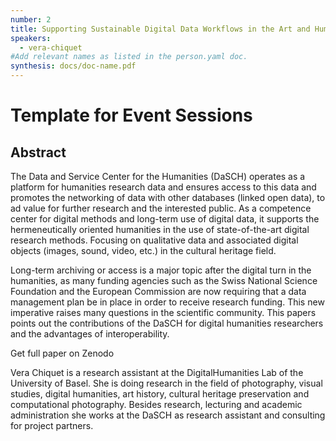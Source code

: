 ```yaml
---
number: 2
title: Supporting Sustainable Digital Data Workflows in the Art and Humanities
speakers:
  - vera-chiquet
#Add relevant names as listed in the person.yaml doc.
synthesis: docs/doc-name.pdf
---
```


# Template for Event Sessions

## Abstract

The Data and Service Center for the Humanities (DaSCH) operates as a platform
for humanities research data and ensures access to this data and promotes the
networking of data with other databases (linked open data), to ad value for
further research and the interested public. As a competence center for digital
methods and long-term use of digital data, it supports the hermeneutically
oriented humanities in the use of state-of-the-art digital research methods.
Focusing on qualitative data and associated digital objects (images, sound,
video, etc.) in the cultural heritage field.

Long-term archiving or access is a major topic after the digital turn in the
humanities, as many funding agencies such as the Swiss National Science
Foundation and the European Commission are now requiring that a data management
plan be in place in order to receive research funding. This new imperative
raises many questions in the scientific community. This papers points out the
contributions of the DaSCH for digital humanities researchers and the advantages
of interoperability.

<Download download="docs/doc-name.pdf" />
<Link link="https://zenodo.org/record/3754264#.XqF0gy9PjOQ">Get full paper on Zenodo</Link>
<Speakers>
<Speaker speaker="vera-chiquet">

Vera Chiquet is a research assistant at the DigitalHumanities Lab of the
University of Basel. She is doing research in the field of photography, visual
studies, digital humanities, art history, cultural heritage preservation and
computational photography. Besides research, lecturing and academic
administration she works at the DaSCH as research assistant and consulting for
project partners.

</Speaker>

</Speakers>
